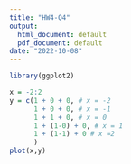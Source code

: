 ---
title: "HW4-Q4"
output:
  html_document: default
  pdf_document: default
date: "2022-10-08"
---

```{r}
library(ggplot2)
```

```{r}
x = -2:2
y = c(1 + 0 + 0, # x = -2
      1 + 0 + 0, # x = -1
      1 + 1 + 0, # x = 0
      1 + (1-0) + 0, # x = 1
      1 + (1-1) + 0 # x =2
      )
plot(x,y)
```

